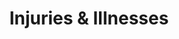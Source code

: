 ---
title: "Injuries & Illnesses"
description: "Learn how to keep track of injuries and illnesses."
icon: ""
---